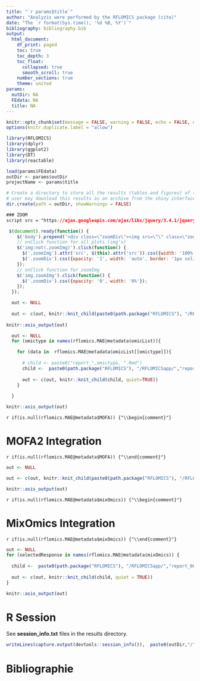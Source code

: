 ```yaml
---
title: "`r params$title`"
author: "Analyzis were performed by the RFLOMICS package (cite)"
date: "The `r format(Sys.time(), '%d %B, %Y')`"
bibliography: bibliography.bib
output: 
  html_document:
    df_print: paged
    toc: true
    toc_depth: 3
    toc_float:
      collapsed: true
      smooth_scroll: true
    number_sections: true
    theme: united
params: 
  outDir: NA
  FEdata: NA
  title: NA
---
```



```r
knitr::opts_chunk$set(message = FALSE, warning = FALSE, echo = FALSE, error = TRUE)
options(knitr.duplicate.label = "allow")
```

```r

library(RFLOMICS)
library(dplyr)
library(ggplot2)
library(DT)
library(reactable)

```


```r

load(params$FEdata)
outDir <- params$outDir
projectName <- params$title
```

```r
# Create a directory to store all the results (tables and figures) of the project in a tmpdir
# user may download this results as an archive from the shiny interface
dir.create(path = outDir, showWarnings = FALSE)
```

<!-- enable to zoom by clicking on graphs in the report -->

```css
### ZOOM 
script src = "https://ajax.googleapis.com/ajax/libs/jquery/3.4.1/jquery.min.js"
```

```js
 $(document).ready(function() {
    $('body').prepend('<div class=\"zoomDiv\"><img src=\"\" class=\"zoomImg\"></div>');
    // onClick function for all plots (img's)
    $('img:not(.zoomImg)').click(function() {
      $('.zoomImg').attr('src', $(this).attr('src')).css({width: '100%'});
      $('.zoomDiv').css({opacity: '1', width: 'auto', border: '1px solid white', borderRadius: '5px', position: 'fixed', top: '50%', left: '50%', marginRight: '-50%', transform: 'translate(-50%, -50%)', boxShadow: '0px 0px 50px #888888', zIndex: '50', overflow: 'auto', maxHeight: '100%'});
    });
    // onClick function for zoomImg
    $('img.zoomImg').click(function() {
      $('.zoomDiv').css({opacity: '0', width: '0%'}); 
    });
  });
```



<!-- Experimental design -->

```r

  out <- NULL
 
  out <- c(out, knitr::knit_child(paste0(path.package("RFLOMICS"), "/RFLOMICSapp/","report_02_design.Rmd"), quiet=TRUE))  
    
knitr::asis_output(out)

```

<!-- single omics analysis -->

```r

  out <- NULL
  for (omictype in names(rflomics.MAE@metadata$omicList)){ 

    for (data in  rflomics.MAE@metadata$omicList[[omictype]]){
      
      # child <- paste0("report_",omictype, ".Rmd")
      child <-  paste0(path.package("RFLOMICS"), "/RFLOMICSapp/","report_01_omics.Rmd") 
      
      out <- c(out, knitr::knit_child(child, quiet=TRUE))  
    }
    
  }

knitr::asis_output(out)

```

<!-- data integration  -->

<!-- ## with MOFA -->

`r if(is.null(rflomics.MAE@metadata$MOFA)) {"\\begin{comment}"}`

# MOFA2 Integration

`r if(is.null(rflomics.MAE@metadata$MOFA)) {"\\end{comment}"}`

```r

out <- NULL

out <- c(out, knitr::knit_child(paste0(path.package("RFLOMICS"), "/RFLOMICSapp/","report_07_MOFA2_integration.Rmd"), quiet=TRUE))

knitr::asis_output(out)

```

<!-- ## with MixOmix -->

`r if(is.null(rflomics.MAE@metadata$mixOmics)) {"\\begin{comment}"}`

# MixOmics Integration

`r if(is.null(rflomics.MAE@metadata$mixOmics)) {"\\end{comment}"}`

```r

out <- NULL
for (selectedResponse in names(rflomics.MAE@metadata$mixOmics)) { 
  
  child <-  paste0(path.package("RFLOMICS"), "/RFLOMICSapp/","report_08_mixOmics_integration.Rmd") 
  
  out <- c(out, knitr::knit_child(child, quiet = TRUE))  
}

knitr::asis_output(out)

```

# R Session

See **session_info.txt** files in the results directory.

```r
writeLines(capture.output(devtools::session_info()),  paste0(outDir,"/","session_info.txt"))
```


# Bibliographie

<div id="refs"></div>


